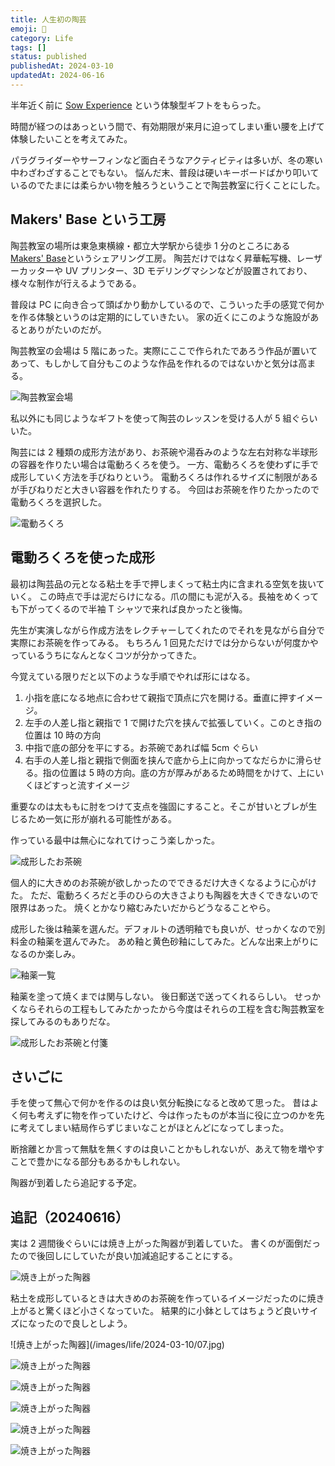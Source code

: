 ```yaml
---
title: 人生初の陶芸
emoji: 🏺
category: Life
tags: []
status: published
publishedAt: 2024-03-10
updatedAt: 2024-06-16
---
```


半年近く前に [Sow Experience](https://www.sowxp.co.jp) という体験型ギフトをもらった。

時間が経つのはあっという間で、有効期限が来月に迫ってしまい重い腰を上げて体験したいことを考えてみた。

パラグライダーやサーフィンなど面白そうなアクティビティは多いが、冬の寒い中わざわざすることでもない。
悩んだ末、普段は硬いキーボードばかり叩いているのでたまには柔らかい物を触ろうということで陶芸教室に行くことにした。

## Makers' Base という工房

陶芸教室の場所は東急東横線・都立大学駅から徒歩 1 分のところにある [Makers' Base](https://makers-base.com)というシェアリング工房。
陶芸だけではなく昇華転写機、レーザーカッターや UV プリンター、3D モデリングマシンなどが設置されており、様々な制作が行えるようである。

普段は PC に向き合って頭ばかり動かしているので、こういった手の感覚で何かを作る体験というのは定期的にしていきたい。
家の近くにこのような施設があるとありがたいのだが。

<GoogleMaps placeId='ChIJd9nHXR-LGGARGaTa2IQool8' caption='東急東横線・都立大学駅から徒歩 1 分' />

陶芸教室の会場は 5 階にあった。実際にここで作られたであろう作品が置いてあって、もしかして自分もこのような作品を作れるのではないかと気分は高まる。

![陶芸教室会場](/images/life/2024-03-10/01.jpg "そこまで広くはない")

私以外にも同じようなギフトを使って陶芸のレッスンを受ける人が 5 組ぐらいいた。

陶芸には 2 種類の成形方法があり、お茶碗や湯呑みのような左右対称な半球形の容器を作りたい場合は電動ろくろを使う。
一方、電動ろくろを使わずに手で成形していく方法を手びねりという。
電動ろくろは作れるサイズに制限があるが手びねりだと大きい容器を作れたりする。
今回はお茶碗を作りたかったので電動ろくろを選択した。

![電動ろくろ](/images/life/2024-03-10/02.jpg "電動ろくろ。右側のペダルを踏むと回転する")

## 電動ろくろを使った成形

最初は陶芸品の元となる粘土を手で押しまくって粘土内に含まれる空気を抜いていく。
この時点で手は泥だらけになる。爪の間にも泥が入る。長袖をめくっても下がってくるので半袖 T シャツで来れば良かったと後悔。

先生が実演しながら作成方法をレクチャーしてくれたのでそれを見ながら自分で実際にお茶碗を作ってみる。
もちろん 1 回見ただけでは分からないが何度かやっているうちになんとなくコツが分かってきた。

今覚えている限りだと以下のような手順でやれば形にはなる。

1. 小指を底になる地点に合わせて親指で頂点に穴を開ける。垂直に押すイメージ。
2. 左手の人差し指と親指で 1 で開けた穴を挟んで拡張していく。このとき指の位置は 10 時の方向
3. 中指で底の部分を平にする。お茶碗であれば幅 5cm ぐらい
4. 右手の人差し指と親指で側面を挟んで底から上に向かってなだらかに滑らせる。指の位置は 5 時の方向。底の方が厚みがあるため時間をかけて、上にいくほどすっと流すイメージ

重要なのは太ももに肘をつけて支点を強固にすること。そこが甘いとブレが生じるため一気に形が崩れる可能性がある。

作っている最中は無心になれてけっこう楽しかった。

![成形したお茶碗](/images/life/2024-03-10/03.jpg "成形後のお茶碗")

個人的に大きめのお茶碗が欲しかったのでできるだけ大きくなるように心がけた。
ただ、電動ろくろだと手のひらの大きさよりも陶器を大きくできないので限界はあった。
焼くとかなり縮むみたいだからどうなることやら。

成形した後は釉薬を選んだ。デフォルトの透明釉でも良いが、せっかくなので別料金の釉薬を選んでみた。
あめ釉と黄色砂釉にしてみた。どんな出来上がりになるのか楽しみ。

![釉薬一覧](/images/life/2024-03-10/04.jpg "この中から好きな釉薬を選ぶ")

釉薬を塗って焼くまでは関与しない。
後日郵送で送ってくれるらしい。
せっかくならそれらの工程もしてみたかったから今度はそれらの工程を含む陶芸教室を探してみるのもありだな。

![成形したお茶碗と付箋](/images/life/2024-03-10/05.jpg "陶器に釉薬のアルファベットを書いた付箋を貼れば完了")

## さいごに

手を使って無心で何かを作るのは良い気分転換になると改めて思った。
昔はよく何も考えずに物を作っていたけど、今は作ったものが本当に役に立つのかを先に考えてしまい結局作らずじまいなことがほとんどになってしまった。

断捨離とか言って無駄を無くすのは良いことかもしれないが、あえて物を増やすことで豊かになる部分もあるかもしれない。

陶器が到着したら追記する予定。

## 追記（20240616）

実は 2 週間後ぐらいには焼き上がった陶器が到着していた。
書くのが面倒だったので後回しにしていたが良い加減追記することにする。

![焼き上がった陶器](/images/life/2024-03-10/06.jpg "陶器に釉薬のアルファベットを書いた付箋を貼れば完了")

粘土を成形しているときは大きめのお茶碗を作っているイメージだったのに焼き上がると驚くほど小さくなっていた。
結果的に小鉢としてはちょうど良いサイズになったので良しとしよう。

<Carousel>
  ![焼き上がった陶器](/images/life/2024-03-10/07.jpg)

  ![焼き上がった陶器](/images/life/2024-03-10/08.jpg)

  ![焼き上がった陶器](/images/life/2024-03-10/09.jpg)

  ![焼き上がった陶器](/images/life/2024-03-10/10.jpg)

  ![焼き上がった陶器](/images/life/2024-03-10/11.jpg)

  ![焼き上がった陶器](/images/life/2024-03-10/12.jpg)
</Carousel>
